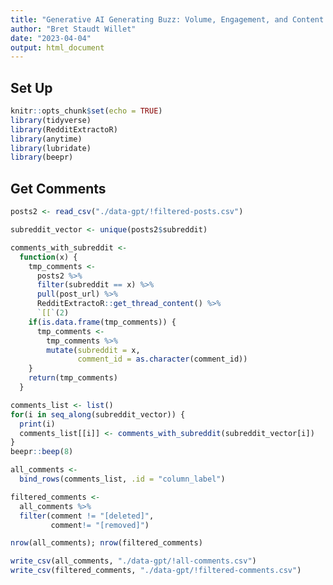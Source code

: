 ```yaml
---
title: "Generative AI Generating Buzz: Volume, Engagement, and Content of Initial Reactions to ChatGPT in Discussions Across Education-Related Subreddits"
author: "Bret Staudt Willet"
date: "2023-04-04"
output: html_document
---
```


## Set Up

```r
knitr::opts_chunk$set(echo = TRUE)
library(tidyverse)
library(RedditExtractoR)
library(anytime)
library(lubridate)
library(beepr)
```

## Get Comments

```r
posts2 <- read_csv("./data-gpt/!filtered-posts.csv")
```

```r
subreddit_vector <- unique(posts2$subreddit)

comments_with_subreddit <-
  function(x) {
    tmp_comments <-  
      posts2 %>%
      filter(subreddit == x) %>%
      pull(post_url) %>%
      RedditExtractoR::get_thread_content() %>%
      `[[`(2)
    if(is.data.frame(tmp_comments)) {
      tmp_comments <-
        tmp_comments %>%
        mutate(subreddit = x,
               comment_id = as.character(comment_id))
    }
    return(tmp_comments)
  }
```

```r
comments_list <- list()
for(i in seq_along(subreddit_vector)) {
  print(i)
  comments_list[[i]] <- comments_with_subreddit(subreddit_vector[i])
}
beepr::beep(8)
```

```r
all_comments <- 
  bind_rows(comments_list, .id = "column_label")

filtered_comments <-
  all_comments %>%
  filter(comment != "[deleted]",
         comment!= "[removed]")

nrow(all_comments); nrow(filtered_comments)
```

```r
write_csv(all_comments, "./data-gpt/!all-comments.csv")
write_csv(filtered_comments, "./data-gpt/!filtered-comments.csv")
```
